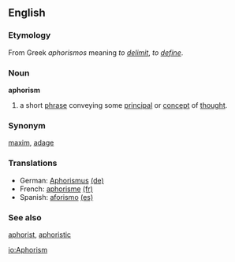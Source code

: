==English==

===Etymology===

From Greek ''aphorismos'' meaning ''to [[delimit]]'', ''to [[define]]''.

===Noun===
{{wikipedia}}
'''aphorism'''
# a short [[phrase]] conveying some [[principal]] or [[concept]] of [[thought]].

===Synonym===
[[maxim]], [[adage]]

===Translations===
*German: [[Aphorismus]] [[:de:Aphorismus|(de)]]
*French: [[aphorisme]] [[:fr:aphorisme|(fr)]]
*Spanish: [[aforismo]] [[:es:aforismo|(es)]]

===See also===
[[aphorist]],
[[aphoristic]]

[[io:Aphorism]]